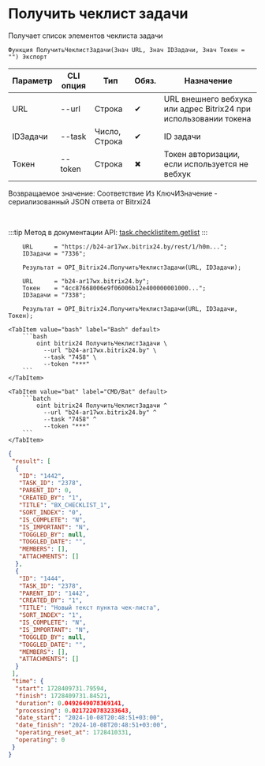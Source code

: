 ﻿---
sidebar_position: 4
description: Получить чеклист задачи и другие функции для работы с Bitrix24 в Открытом пакете интеграций - бесплатной open-source библиотеке интеграций для 1С:Предприятие 8, OneScript и CLI
keywords: [1C, 1С, 1С:Предприятие, 1С:Предприятие 8.3, API, Интеграция, Сервисы, Обмен, OneScript, CLI, Bitrix24]
---


# Получить чеклист задачи
 Получает список элементов чеклиста задачи



`Функция ПолучитьЧеклистЗадачи(Знач URL, Знач IDЗадачи, Знач Токен = "") Экспорт`

  | Параметр | CLI опция | Тип | Обяз. | Назначение |
  |-|-|-|-|-|
  | URL | --url | Строка | &#x2714; | URL внешнего вебхука или адрес Bitrix24 при использовании токена |
  | IDЗадачи | --task | Число, Строка | &#x2714; | ID задачи |
  | Токен | --token | Строка | &#x2716; | Токен авторизации, если используется не вебхук |

  
  Возвращаемое значение:   Соответствие Из КлючИЗначение - сериализованный JSON ответа от Bitrxi24

<br/>

:::tip
Метод в документации API: [task.checklistitem.getlist](https://dev.1c-bitrix.ru/rest_help/tasks/task/checklistitem/getlist.php)
:::
<br/>



```bsl title="Пример использования для 1С:Предприятие/OneScript"
    URL      = "https://b24-ar17wx.bitrix24.by/rest/1/h0m...";
    IDЗадачи = "7336";

    Результат = OPI_Bitrix24.ПолучитьЧеклистЗадачи(URL, IDЗадачи);

    URL      = "b24-ar17wx.bitrix24.by";
    Токен    = "4cc87668006e9f06006b12e400000001000...";
    IDЗадачи = "7338";

    Результат = OPI_Bitrix24.ПолучитьЧеклистЗадачи(URL, IDЗадачи, Токен);
```
    

 <Tabs>
  
    <TabItem value="bash" label="Bash" default>
        ```bash
            oint bitrix24 ПолучитьЧеклистЗадачи \
              --url "b24-ar17wx.bitrix24.by" \
              --task "7458" \
              --token "***"
        ```
    </TabItem>
  
    <TabItem value="bat" label="CMD/Bat" default>
        ```batch
            oint bitrix24 ПолучитьЧеклистЗадачи ^
              --url "b24-ar17wx.bitrix24.by" ^
              --task "7458" ^
              --token "***"
        ```
    </TabItem>
</Tabs>


```json title="Результат"
{
 "result": [
  {
   "ID": "1442",
   "TASK_ID": "2378",
   "PARENT_ID": 0,
   "CREATED_BY": "1",
   "TITLE": "BX_CHECKLIST_1",
   "SORT_INDEX": "0",
   "IS_COMPLETE": "N",
   "IS_IMPORTANT": "N",
   "TOGGLED_BY": null,
   "TOGGLED_DATE": "",
   "MEMBERS": [],
   "ATTACHMENTS": []
  },
  {
   "ID": "1444",
   "TASK_ID": "2378",
   "PARENT_ID": "1442",
   "CREATED_BY": "1",
   "TITLE": "Новый текст пункта чек-листа",
   "SORT_INDEX": "1",
   "IS_COMPLETE": "N",
   "IS_IMPORTANT": "N",
   "TOGGLED_BY": null,
   "TOGGLED_DATE": "",
   "MEMBERS": [],
   "ATTACHMENTS": []
  }
 ],
 "time": {
  "start": 1728409731.79594,
  "finish": 1728409731.84521,
  "duration": 0.0492649078369141,
  "processing": 0.0217220783233643,
  "date_start": "2024-10-08T20:48:51+03:00",
  "date_finish": "2024-10-08T20:48:51+03:00",
  "operating_reset_at": 1728410331,
  "operating": 0
 }
}
```
